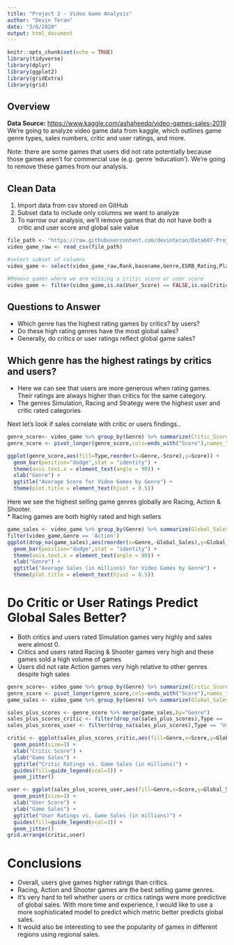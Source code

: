 ```yaml
---
title: "Project 2 - Video Game Analysis"
author: "Devin Teran"
date: "3/6/2020"
output: html_document
---
```


```r
knitr::opts_chunk$set(echo = TRUE)
library(tidyverse)
library(dplyr)
library(ggplot2)
library(gridExtra)
library(grid)
```

## Overview
**Data Source:** [https://www.kaggle.com/ashaheedq/video-games-sales-2019](https://www.kaggle.com/ashaheedq/video-games-sales-2019)  
We're going to analyze video game data from kaggle, which outlines game genre types, sales numbers, critic and user ratings, and more.

Note:  there are some games that users did not rate potentially because those games aren't for commercial use (e.g. genre 'education').  We're going to remove these games from our analysis.

## Clean Data
1. Import data from csv stored on GitHub
2. Subset data to include only columns we want to analyze
3. To narrow our analysis, we'll remove games that do not have both a critic and user score and global sale value
```r
file_path <- "https://raw.githubusercontent.com/devinteran/Data607-Project2/master/vgsales-12-4-2019.csv"
video_game_raw <- read_csv(file_path)

#select subset of columns
video_game <- select(video_game_raw,Rank,basename,Genre,ESRB_Rating,Platform,Publisher,Critic_Score,User_Score,Total_Shipped,Global_Sales,NA_Sales,PAL_Sales,JP_Sales,Other_Sales,Year)

#Remove games where we are missing a critic score or user score
video_game <- filter(video_game,is.na(User_Score) == FALSE,is.na(Critic_Score) == FALSE,is.na(Global_Sales) == FALSE)
```

## Questions to Answer
* Which genre has the highest rating games by critics? by users?
* Do these high rating genres have the most global sales?
* Generally, do critics or user ratings reflect global game sales?

## Which genre has the highest ratings by critics and users?
* Here we can see that users are more generous when rating games.  Their ratings are always higher than critics for the same category.
* The genres Simulation, Racing and Strategy were the highest user and critic rated categories

Next let's look if sales correlate with critic or users findings..
```r
genre_score<- video_game %>% group_by(Genre) %>% summarize(Critic_Score = mean(Critic_Score,na.rm=TRUE),User_Score = mean(User_Score,na.rm=TRUE))
genre_score <- pivot_longer(genre_score,cols=ends_with("Score"),names_to="Type",values_to="Score")                

ggplot(genre_score,aes(fill=Type,reorder(x=Genre,-Score),y=Score)) + 
  geom_bar(position="dodge",stat = "identity") +
  theme(axis.text.x = element_text(angle = 90)) +
  xlab("Genre") + 
  ggtitle("Average Score for Video Games by Genre") + 
  theme(plot.title = element_text(hjust = 0.5))
```
  
Here we see the highest selling game genres globally are Racing, Action & Shooter.  
* Racing games are both highly rated and high sellers  
```r
game_sales <- video_game %>% group_by(Genre) %>% summarize(Global_Sales = mean(Global_Sales,na.rm=TRUE))
filter(video_game,Genre == 'Action')
ggplot(drop_na(game_sales),aes(reorder(x=Genre,-Global_Sales),y=Global_Sales)) + 
  geom_bar(position="dodge",stat = "identity") +
  theme(axis.text.x = element_text(angle = 90)) +
  xlab("Genre") + 
  ggtitle("Average Sales (in millions) for Video Games by Genre") + 
  theme(plot.title = element_text(hjust = 0.5))
```
  
# Do Critic or User Ratings Predict Global Sales Better? 
- Both critics and users rated Simulation games very highly and sales were almost 0.
- Critics and users rated Racing & Shooter games very high and these games sold a high volume of games
- Users did not rate Action games very high relative to other genres despite high sales
```r
genre_score<- video_game %>% group_by(Genre) %>% summarize(Critic_Score = mean(Critic_Score,na.rm=TRUE),User_Score = mean(User_Score,na.rm=TRUE))
genre_score <- pivot_longer(genre_score,cols=ends_with("Score"),names_to="Type",values_to="Score")                
game_sales <- video_game %>% group_by(Genre) %>% summarize(Global_Sales = mean(Global_Sales,na.rm=TRUE))

sales_plus_scores <- genre_score %>% merge(game_sales,by="Genre")
sales_plus_scores_critic <- filter(drop_na(sales_plus_scores),Type == 'Critic_Score')
sales_plus_scores_user <- filter(drop_na(sales_plus_scores),Type == 'User_Score')

critic <- ggplot(sales_plus_scores_critic,aes(fill=Genre,x=Score,y=Global_Sales,color=Genre)) +
  geom_point(size=3) +
  xlab("Critic Score") +
  ylab("Game Sales") +
  ggtitle("Critic Ratings vs. Game Sales (in millions)") +
  guides(fill=guide_legend(ncol=3)) +
  geom_jitter() 

user <- ggplot(sales_plus_scores_user,aes(fill=Genre,x=Score,y=Global_Sales,color=Genre)) +
  geom_point(size=3) +
  xlab("User Score") +
  ylab("Game Sales") +
  ggtitle("User Ratings vs. Game Sales (in millions)") + 
  guides(fill=guide_legend(ncol=3)) +
  geom_jitter() 
grid.arrange(critic,user)

```

# Conclusions
* Overall, users give games higher ratings than critics.   
* Racing, Action and Shooter games are the best selling game genres.  
* It's very hard to tell whether users or critics ratings were more predictive of global sales.  With more time and experience, I would like to use a more sophisticated model to predict which metric better predicts global sales.
* It would also be interesting to see the popularity of games in different regions using regional sales.  

